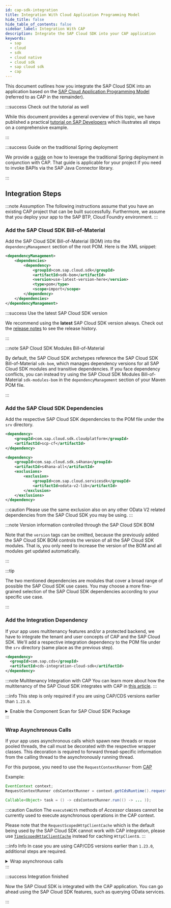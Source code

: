 ```yaml
---
id: cap-sdk-integration
title: Integration With Cloud Application Programming Model
hide_title: false
hide_table_of_contents: false
sidebar_label: Integration With CAP
description: Integrate the SAP Cloud SDK into your CAP application
keywords:
  - sap
  - cloud
  - sdk
  - cloud native
  - cloud sdk
  - sap cloud sdk
  - cap
---
```


This document outlines how you integrate the SAP Cloud SDK into an application based on the [SAP Cloud Application Programming Model](https://cap.cloud.sap/docs/) (referred to as CAP in the remainder).

:::success Check out the tutorial as well

While this document provides a general overview of this topic, we have published a practical [tutorial on SAP Developers](https://developers.sap.com/tutorials/cloudsdk-integrate-cap.html) which illustrates all steps on a comprehensive example.

:::

:::success Guide on the traditional Spring deployment

We provide a [guide](spring-boot-war-deployment) on how to leverage the traditional Spring deployment in conjunction with CAP.
That guide is applicable for your project if you need to invoke BAPIs via the SAP Java Connector library.

:::

## Integration Steps

:::note Assumption
The following instructions assume that you have an existing CAP project that can be built successfully.
Furthermore, we assume that you deploy your app to the SAP BTP, Cloud Foundry environment.
:::

### Add the SAP Cloud SDK Bill-of-Material

Add the SAP Cloud SDK Bill-of-Material (BOM) into the `dependencyManagement` section of the root POM.
Here is the XML snippet:

```xml
<dependencyManagement>
    <dependencies>
        <dependency>
            <groupId>com.sap.cloud.sdk</groupId>
            <artifactId>sdk-bom</artifactId>
            <version>use-latest-version-here</version>
            <type>pom</type>
            <scope>import</scope>
        </dependency>
    </dependencies>
</dependencyManagement>
```

:::success Use the latest SAP Cloud SDK version

We recommend using the **latest** SAP Cloud SDK version always.
Check out the [release notes](../release-notes-sap-cloud-sdk-for-java) to see the release history.

:::

:::note SAP Cloud SDK Modules Bill-of-Material

By default, the SAP Cloud SDK archetypes reference the SAP Cloud SDK Bill-of-Material `sdk-bom`, which manages dependency versions for all SAP Cloud SDK modules and transitive dependencies.
If you face dependency conflicts, you can instead try using the SAP Cloud SDK Modules Bill-of-Material `sdk-modules-bom` in the `dependencyManagement` section of your Maven POM file.

:::

### Add the SAP Cloud SDK Dependencies

Add the respective SAP Cloud SDK dependencies to the POM file under the `srv` directory.

```xml
<dependency>
    <groupId>com.sap.cloud.sdk.cloudplatform</groupId>
    <artifactId>scp-cf</artifactId>
</dependency>

<dependency>
    <groupId>com.sap.cloud.sdk.s4hana</groupId>
    <artifactId>s4hana-all</artifactId>
    <exclusions>
        <exclusion>
		    <groupId>com.sap.cloud.servicesdk</groupId>
		    <artifactId>odata-v2-lib</artifactId>
        </exclusion>
    </exclusions>
</dependency>
```

:::caution
Please use the same exclusion also on any other OData V2 related dependencies from the SAP Cloud SDK you may be using.
:::

:::note Version information controlled through the SAP Cloud SDK BOM

Note that the `version` tags can be omitted, because the previously added the SAP Cloud SDK BOM controls the version of all the SAP Cloud SDK modules.
That is, you only need to increase the version of the BOM and all modules get updated automatically.

:::

:::tip

The two mentioned dependencies are modules that cover a broad range of possible the SAP Cloud SDK use cases.
You may choose a more fine-grained selection of the SAP Cloud SDK dependencies according to your specific use case.

:::

### Add the Integration Dependency

If your app uses multitenancy features and/or a protected backend, we have to integrate the tenant and user concepts of CAP and the SAP Cloud SDK.
We'll add a respective integration dependency to the POM file under the `srv` directory (same place as the previous step).

```xml
<dependency>
  <groupId>com.sap.cds</groupId>
  <artifactId>cds-integration-cloud-sdk</artifactId>
</dependency>
```

:::note Multitenancy Integration with CAP
You can learn more about how the multitenancy of the SAP Cloud SDK integrates with CAP in [this article](../features/multi-tenancy/multi-tenancy-thread-context#how-is-a-thread-context-created).
:::

:::info
This step is only required if you are using CAP/CDS versions earlier than `1.23.0`.

<details>
<summary>Enable the Component Scan for SAP Cloud SDK Package</summary>

Let the Spring component scan crawl the SAP Cloud SDK package.
We'll annotate the Spring Boot application class which is annotated with `@SpringBootApplication` as follows.

```java
@ComponentScan({"com.sap.cloud.sdk", "com.mycompany.myapplication"})
@ServletComponentScan({"com.sap.cloud.sdk", "com.mycompany.myapplication"})
```

Make sure that you also add the package name of your application.

</details>
:::

### Wrap Asynchronous Calls

If your app uses asynchronous calls which spawn new threads or reuse pooled threads, the call must be decorated with the respective wrapper classes.
This decoration is required to forward thread-specific information from the calling thread to the asynchronously running thread.

For this purpose, you need to use the `RequestContextRunner` from [CAP](https://cap.cloud.sap/docs/java/provisioning-api#threading-requestcontext)

Example:

```java
EventContext context;
RequestContextRunner cdsContextRunner = context.getCdsRuntime().requestContext();

Callable<Object> task = () -> cdsContextRunner.run(() -> ... ));
```

:::caution Caution
The `executeWith` methods of _Accessor_ classes cannot be currently used to execute asynchronous operations in the CAP context.

Please note that the `RequestScopedHttpClientCache` which is the default being used by the SAP Cloud SDK cannot work with CAP integration, please use [`TimeScopedHttpClientCache`](../features/connectivity/sdk-connectivity-http-client#caching-httpclient) instead for caching `HttpClient`s.
:::

:::info Info
In case you are using CAP/CDS versions earlier than `1.23.0`, additional steps are required.

<details>
<summary>Wrap asynchronous calls </summary>

You need to additionally wrap your calls using the `ThreadContextExecutor` from the SAP Cloud SDK (refer to the [ThreadContext documentation](https://sap.github.io/cloud-sdk/docs/java/features/multi-tenancy/multi-tenancy-thread-context/#what-is-a-thread-context)) in conjunction with the `RequestContextRunner` from [CAP](https://cap.cloud.sap/docs/java/provisioning-api#threading-requestcontext).

So, the code snippet from above would look like:

```java
EventContext context;
ThreadContextExecutor threadContextExecutor = new ThreadContextExecutor();
RequestContextRunner cdsContextRunner = context.getCdsRuntime().requestContext();

//If the operation returns something
Callable<Object> task = () -> cdsContextRunner.run(ctx -> {
                                return threadContextExecutor.execute(() -> operation());
                                });

//If the operation does not return something
Callable<Object> task = () -> cdsContextRunner.run(ctx -> {
                                threadContextExecutor.execute(() -> operation());
                                });
```

</details>
:::

:::success Integration finished

Now the SAP Cloud SDK is integrated with the CAP application.
You can go ahead using the SAP Cloud SDK features, such as querying OData services.

:::
